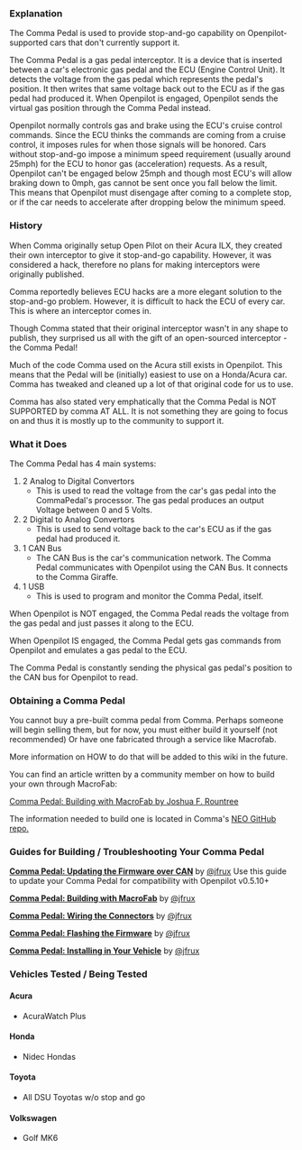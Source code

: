 ===  Explanation ===
The Comma Pedal is used to provide stop-and-go capability on Openpilot-supported cars that don't currently support it. 

The Comma Pedal is a gas pedal interceptor. It is a device that is inserted between a car's electronic gas pedal and the ECU (Engine Control Unit). It detects the voltage from the gas pedal which represents the pedal's position. It then writes that same voltage back out to the ECU as if the gas pedal had produced it. When Openpilot is engaged, Openpilot sends the virtual gas position through the Comma Pedal instead.

Openpilot normally controls gas and brake using the ECU's cruise control commands. Since the ECU thinks the commands are coming from a cruise control, it imposes rules for when those signals will be honored. Cars without stop-and-go impose a minimum speed requirement (usually around 25mph) for the ECU to honor gas (acceleration)  requests.  As a result, Openpilot can't be engaged below 25mph and though most ECU's will allow braking down to 0mph, gas cannot be sent once you fall below the limit. This means that Openpilot must disengage after coming to a complete stop, or if the car needs to accelerate after dropping below the minimum speed.
=== History ===
When Comma originally setup Open Pilot on their Acura ILX, they created their own interceptor to give it stop-and-go capability. However, it was considered a hack, therefore no plans for making interceptors were originally published.

Comma reportedly believes ECU hacks are a more elegant solution to the stop-and-go problem. However, it is difficult to hack the ECU of every car.  This is where an interceptor comes in.

Though Comma stated that their original interceptor wasn't in any shape to publish, they surprised us all with the gift of an open-sourced interceptor - the Comma Pedal! 

Much of the code Comma used on the Acura still exists in Openpilot. This means that the Pedal will be (initially) easiest to use on a Honda/Acura car. Comma has tweaked and cleaned up a lot of that original code for us to use. 

Comma has also stated very emphatically that the Comma Pedal is NOT SUPPORTED by comma AT ALL. It is not something they are going to focus on and thus it is mostly up to the community to support it.

=== What it Does ===
The Comma Pedal has 4 main systems:
# 2 Analog to Digital Convertors
#* This is used to read the voltage from the car's gas pedal into the CommaPedal's processor. The gas pedal produces an output Voltage between 0 and 5 Volts. 
# 2 Digital to Analog Convertors
#* This is used to send voltage back to the car's ECU as if the gas pedal had produced it.
# 1 CAN Bus 
#* The CAN Bus is the car's communication network. The Comma Pedal communicates with Openpilot using the CAN Bus. It connects to the Comma Giraffe.
# 1 USB
#* This is used to program and monitor the Comma Pedal, itself.

When Openpilot is NOT engaged, the Comma Pedal reads the voltage from the gas pedal and just passes it along to the ECU. 

When Openpilot IS engaged, the Comma Pedal gets gas commands from Openpilot and emulates a gas pedal to the ECU. 

The Comma Pedal is constantly sending the physical gas pedal's position to the CAN bus for Openpilot to read.

=== Obtaining a Comma Pedal ===
You cannot buy a pre-built comma pedal from Comma. Perhaps someone will begin selling them, but for now, you must either build it yourself (not recommended) Or have one fabricated through a service like Macrofab. 

More information on HOW to do that will be added to this wiki in the future.

You can find an article written by a community member on how to build your own through MacroFab:

[https://medium.com/@joshuairl/comma-pedal-building-with-macrofab-6328bea791e8 Comma Pedal: Building with MacroFab by Joshua F. Rountree]

The information needed to build one is located in Comma's [https://github.com/commaai/neo/tree/master/pedal NEO GitHub repo.]

=== Guides for Building / Troubleshooting Your Comma Pedal ===

'''[https://medium.com/@jfrux/comma-pedal-updating-the-firmware-over-can-fa438a3cf910 Comma Pedal: Updating the Firmware over CAN]''' by [https://medium.com/@jfrux @jfrux] Use this guide to update your Comma Pedal for compatibility with Openpilot v0.5.10+

'''[https://medium.com/@jfrux/comma-pedal-building-with-macrofab-6328bea791e8 Comma Pedal: Building with MacroFab]''' by [https://medium.com/@jfrux @jfrux]

'''[https://medium.com/@jfrux/comma-pedal-wiring-the-connectors-2a453675de9a Comma Pedal: Wiring the Connectors]''' by [https://medium.com/@jfrux @jfrux]

'''[https://medium.com/@jfrux/flashing-the-comma-pedal-with-ubuntu-a83fb668f6e2 Comma Pedal: Flashing the Firmware]''' by [https://medium.com/@jfrux @jfrux]

'''[https://medium.com/@jfrux/comma-pedal-installing-in-your-vehicle-5f3592eff9ed Comma Pedal: Installing in Your Vehicle]''' by [https://medium.com/@jfrux @jfrux]

=== Vehicles Tested / Being Tested ===
==== Acura ====
* AcuraWatch Plus

==== Honda ====
* Nidec Hondas

==== Toyota ====
* All DSU Toyotas w/o stop and go

==== Volkswagen ====
* Golf MK6